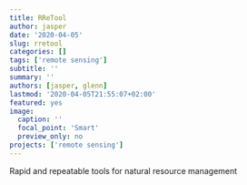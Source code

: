 ```yaml
---
title: RReTool
author: jasper
date: '2020-04-05'
slug: rretool
categories: []
tags: ['remote sensing']
subtitle: ''
summary: ''
authors: [jasper, glenn]
lastmod: '2020-04-05T21:55:07+02:00'
featured: yes
image:
  caption: ''
  focal_point: 'Smart'
  preview_only: no
projects: ['remote sensing']
---
```

Rapid and repeatable tools for natural resource management

